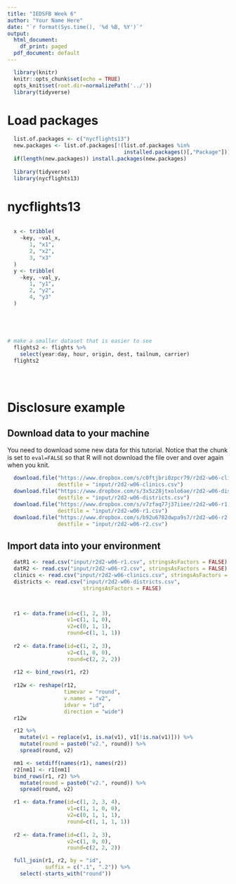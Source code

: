 ```yaml
---
title: "IEDSFB Week 6"
author: "Your Name Here"
date: "`r format(Sys.time(), '%d %B, %Y')`"
output:
  html_document:
    df_print: paged
  pdf_document: default
---
```


```r
  library(knitr)
  knitr::opts_chunk$set(echo = TRUE)
  opts_knit$set(root.dir=normalizePath('../'))
  library(tidyverse)
```

# Load packages

```r
  list.of.packages <- c("nycflights13")
  new.packages <- list.of.packages[!(list.of.packages %in%
                                     installed.packages()[,"Package"])]
  if(length(new.packages)) install.packages(new.packages)
  
  library(tidyverse)
  library(nycflights13)
```

# nycflights13

```r

```


```r
  x <- tribble(
    ~key, ~val_x,
       1, "x1",
       2, "x2",
       3, "x3"
  )
  y <- tribble(
    ~key, ~val_y,
       1, "y1",
       2, "y2",
       4, "y3"
  )
```

```r

```

```r

```

```r

```

```r

```

```r
# make a smaller dataset that is easier to see
  flights2 <- flights %>% 
    select(year:day, hour, origin, dest, tailnum, carrier)
  flights2
```

```r

```

```r

```

```r

```


# Disclosure example

## Download data to your machine

You need to download some new data for this tutorial. Notice that the chunk is set to `eval=FALSE` so that R will not download the file over and over again when you knit.

```r
  download.file("https://www.dropbox.com/s/c0ftjbri0zpcr79/r2d2-w06-clinics.csv?dl=1", 
                destfile = "input/r2d2-w06-clinics.csv")
  download.file("https://www.dropbox.com/s/3x5z28jtxolo6ae/r2d2-w06-districts.csv?dl=1", 
                destfile = "input/r2d2-w06-districts.csv")
  download.file("https://www.dropbox.com/s/v7zfaq77j37iiee/r2d2-w06-r1.csv?dl=1", 
                destfile = "input/r2d2-w06-r1.csv")
  download.file("https://www.dropbox.com/s/b92u6782dwpa9s7/r2d2-w06-r2.csv?dl=1", 
                destfile = "input/r2d2-w06-r2.csv")
```

## Import data into your environment

```r
  datR1 <- read.csv("input/r2d2-w06-r1.csv", stringsAsFactors = FALSE)
  datR2 <- read.csv("input/r2d2-w06-r2.csv", stringsAsFactors = FALSE)
  clinics <- read.csv("input/r2d2-w06-clinics.csv", stringsAsFactors = FALSE)
  districts <- read.csv("input/r2d2-w06-districts.csv", 
                        stringsAsFactors = FALSE)
```

```r

```

```r

```

```r
  r1 <- data.frame(id=c(1, 2, 3),
                   v1=c(1, 1, 0),
                   v2=c(0, 1, 1),
                   round=c(1, 1, 1))
  
  r2 <- data.frame(id=c(1, 2, 3),
                   v2=c(1, 0, 0),
                   round=c(2, 2, 2))
  
  r12 <- bind_rows(r1, r2)
  
  r12w <- reshape(r12,
                  timevar = "round",
                  v.names = "v2",
                  idvar = "id",
                  direction = "wide")
  r12w
```

```r
  r12 %>% 
    mutate(v1 = replace(v1, is.na(v1), v1[!is.na(v1)])) %>% 
    mutate(round = paste0("v2.", round)) %>% 
    spread(round, v2)
```

```r
  nm1 <- setdiff(names(r1), names(r2))
  r2[nm1] <- r1[nm1]
  bind_rows(r1, r2) %>% 
    mutate(round = paste0("v2.", round)) %>% 
    spread(round, v2)
```

```r
  r1 <- data.frame(id=c(1, 2, 3, 4),
                   v1=c(1, 1, 0, 0),
                   v2=c(0, 1, 1, 1),
                   round=c(1, 1, 1, 1))
  
  r2 <- data.frame(id=c(1, 2, 3),
                   v2=c(1, 0, 0),
                   round=c(2, 2, 2))
```

```r
  full_join(r1, r2, by = "id", 
            suffix = c(".1", ".2")) %>%
    select(-starts_with("round"))
```

```r

```

```r

```